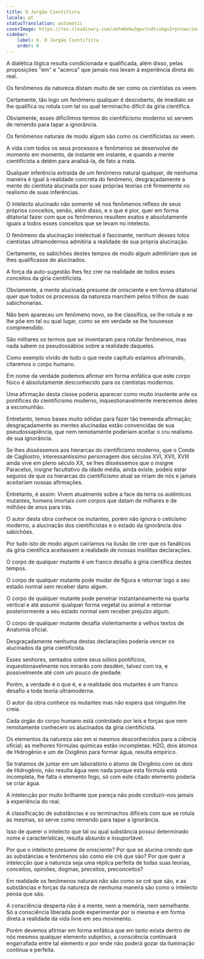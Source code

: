 ```yaml
---
title: O Jargão Cientifista
locale: pt
statusTranslation: automatic
coverImage: https://res.cloudinary.com/xmfm6mhw3gwctndtcubgx2rptnae/image/upload/v1741354419/small_cover_la_gran_rebelion_28716e29d2.webp
sidebar:
    label: 8. O Jargão Cientifista
    order: 8
---
```

A dialética lógica resulta condicionada e qualificada, além disso, pelas proposições "em" e "acerca" que jamais nos levam à experiência direta do real.

Os fenômenos da natureza distam muito de ser como os cientistas os veem.

Certamente, tão logo um fenômeno qualquer é descoberto, de imediato se lhe qualifica ou rotula com tal ou qual terminacho difícil da gíria científica.

Obviamente, esses dificílimos termos do cientificismo moderno só servem de remendo para tapar a ignorância.

Os fenômenos naturais de modo algum são como os cientificistas os veem.

A vida com todos os seus processos e fenômenos se desenvolve de momento em momento, de instante em instante, e quando a mente cientificista a detém para analisá-la, de fato a mata.

Qualquer inferência extraída de um fenômeno natural qualquer, de nenhuma maneira é igual à realidade concreta do fenômeno, desgraçadamente a mente do cientista alucinada por suas próprias teorias crê firmemente no realismo de suas inferências.

O intelecto alucinado não somente vê nos fenômenos reflexo de seus próprios conceitos, senão, além disso, e o que é pior, quer em forma ditatorial fazer com que os fenômenos resultem exatos e absolutamente iguais a todos esses conceitos que se levam no intelecto.

O fenômeno da alucinação intelectual é fascinante, nenhum desses tolos cientistas ultramodernos admitiria a realidade de sua própria alucinação.

Certamente, os sabichões destes tempos de modo algum admitiriam que se lhes qualificasse de alucinados.

A força da auto-sugestão lhes fez crer na realidade de todos esses conceitos da gíria cientificista.

Obviamente, a mente alucinada presume de onisciente e em forma ditatorial quer que todos os processos da natureza marchem pelos trilhos de suas sabichonarias.

Não bem apareceu um fenômeno novo, se lhe classifica, se lhe rotula e se lhe põe em tal ou qual lugar, como se em verdade se lhe houvesse compreendido.

São milhares os termos que se inventaram para rotular fenômenos, mas nada sabem os pseudossábios sobre a realidade daqueles.

Como exemplo vivido de tudo o que neste capítulo estamos afirmando, citaremos o corpo humano.

Em nome da verdade podemos afirmar em forma enfática que este corpo físico é absolutamente desconhecido para os cientistas modernos.

Uma afirmação desta classe poderia aparecer como muito insolente ante os pontífices do cientificismo moderno, inquestionavelmente merecemos deles a excomunhão.

Entretanto, temos bases muito sólidas para fazer tão tremenda afirmação; desgraçadamente as mentes alucinadas estão convencidas de sua pseudossapiência, que nem remotamente poderiam aceitar o cru realismo de sua ignorância.

Se lhes disséssemos aos hierarcas do cientificismo moderno, que o Conde de Cagliostro, interessantíssimo personagem dos séculos XVI, XVII, XVIII ainda vive em pleno século XX, se lhes disséssemos que o insigne Paracelso, insigne facultativo da idade média, ainda existe, podeis estar seguros de que os hierarcas do cientificismo atual se ririam de nós e jamais aceitariam nossas afirmações.

Entretanto, é assim: Vivem atualmente sobre a face da terra os autênticos mutantes, homens imortais com corpos que datam de milhares e de milhões de anos para trás.

O autor desta obra conhece os mutantes, porém não ignora o ceticismo moderno, a alucinação dos cientificistas e o estado da ignorância dos sabichões.

Por tudo isto de modo algum cairíamos na ilusão de crer que os fanáticos da gíria científica aceitassem a realidade de nossas insólitas declarações.

O corpo de qualquer mutante é um franco desafio à gíria científica destes tempos.

O corpo de qualquer mutante pode mudar de figura e retornar logo a seu estado normal sem receber dano algum.

O corpo de qualquer mutante pode penetrar instantaneamente na quarta vertical e até assumir qualquer forma vegetal ou animal e retornar posteriormente a seu estado normal sem receber prejuízo algum.

O corpo de qualquer mutante desafia violentamente a velhos textos de Anatomia oficial.

Desgraçadamente nenhuma destas declarações poderia vencer os alucinados da gíria cientificista.

Esses senhores, sentados sobre seus sólios pontifícios, inquestionavelmente nos mirarão com desdém, talvez com ira, e possivelmente até com um pouco de piedade.

Porém, a verdade é o que é, e a realidade dos mutantes é um franco desafio a toda teoria ultramoderna.

O autor da obra conhece os mutantes mas não espera que ninguém lhe creia.

Cada órgão do corpo humano está controlado por leis e forças que nem remotamente conhecem os alucinados da gíria cientificista.

Os elementos da natureza são em si mesmos desconhecidos para a ciência oficial; as melhores fórmulas químicas estão incompletas: H2O, dois átomos de Hidrogênio e um de Oxigênio para formar água, resulta empírico.

Se tratamos de juntar em um laboratório o átomo de Oxigênio com os dois de Hidrogênio, não resulta água nem nada porque esta fórmula está incompleta, lhe falta o elemento fogo, só com este citado elemento poderia se criar água.

A intelecção por muito brilhante que pareça não pode conduzir-nos jamais à experiência do real.

A classificação de substâncias e os terminachos difíceis com que se rotula às mesmas, só serve como remendo para tapar a ignorância.

Isso de querer o intelecto que tal ou qual substância possui determinado nome e características, resulta absurdo e insuportável.

Por que o intelecto presume de onisciente? Por que se alucina crendo que as substâncias e fenômenos são como ele crê que são? Por que quer a intelecção que a natureza seja uma réplica perfeita de todas suas teorias, conceitos, opiniões, dogmas, preceitos, preconceitos?

Em realidade os fenômenos naturais não são como se crê que são, e as substâncias e forças da natureza de nenhuma maneira são como o intelecto pensa que são.

A consciência desperta não é a mente, nem a memória, nem semelhante. Só a consciência liberada pode experimentar por si mesma e em forma direta a realidade da vida livre em seu movimento.

Porém devemos afirmar em forma enfática que em tanto exista dentro de nós mesmos qualquer elemento subjetivo, a consciência continuará engarrafada entre tal elemento e por ende não poderá gozar da iluminação contínua e perfeita.

